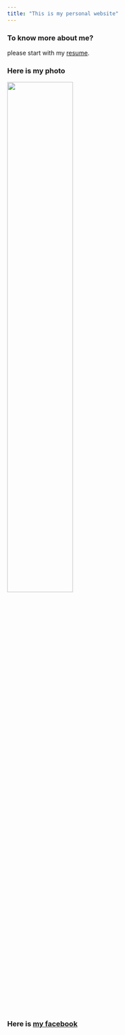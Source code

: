 ```yaml
---
title: "This is my personal website"
---
```


### To know more about me?

please start with my [resume](about.html).

### Here is my photo

<img src="images/phote1.jpg" style="width:55%">

### Here is [my facebook](https://www.facebook.com/hanbo.qiu.3)